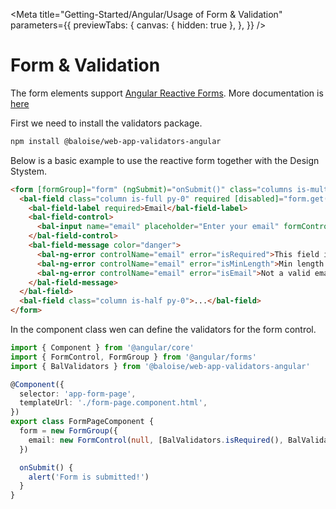 
<Meta
  title="Getting-Started/Angular/Usage of Form & Validation"
  parameters={{
    previewTabs: {
      canvas: { hidden: true },
    },
  }}
/>

# Form & Validation

The form elements support [Angular Reactive Forms](https://angular.io/guide/reactive-forms).
More documentation is [here](https://github.com/baloise/web-app-utils/blob/master/packages/validators/README.md)

First we need to install the validators package.

```bash
npm install @baloise/web-app-validators-angular
```

Below is a basic example to use the reactive form together with the Design Stystem.

```html
<form [formGroup]="form" (ngSubmit)="onSubmit()" class="columns is-multiline mt-0">
  <bal-field class="column is-full py-0" required [disabled]="form.get('email')?.disabled">
    <bal-field-label required>Email</bal-field-label>
    <bal-field-control>
      <bal-input name="email" placeholder="Enter your email" formControlName="email"></bal-input>
    </bal-field-control>
    <bal-field-message color="danger">
      <bal-ng-error controlName="email" error="isRequired">This field is required</bal-ng-error>
      <bal-ng-error controlName="email" error="isMinLength">Min length is 4</bal-ng-error>
      <bal-ng-error controlName="email" error="isEmail">Not a valid email</bal-ng-error>
    </bal-field-message>
  </bal-field>
  <bal-field class="column is-half py-0">...</bal-field>
</form>
```

In the component class wen can define the validators for the form control.

```typescript
import { Component } from '@angular/core'
import { FormControl, FormGroup } from '@angular/forms'
import { BalValidators } from '@baloise/web-app-validators-angular'

@Component({
  selector: 'app-form-page',
  templateUrl: './form-page.component.html',
})
export class FormPageComponent {
  form = new FormGroup({
    email: new FormControl(null, [BalValidators.isRequired(), BalValidators.isMinLength(4), BalValidators.isEmail()]),
  })

  onSubmit() {
    alert('Form is submitted!')
  }
}
```

<bal-doc-github link="D:/Baloise/projects/baloise-incubator/design-system/packages/components/src/stories/getting-started/angular/03-05-usage-form.stories.mdx"></bal-doc-github>
